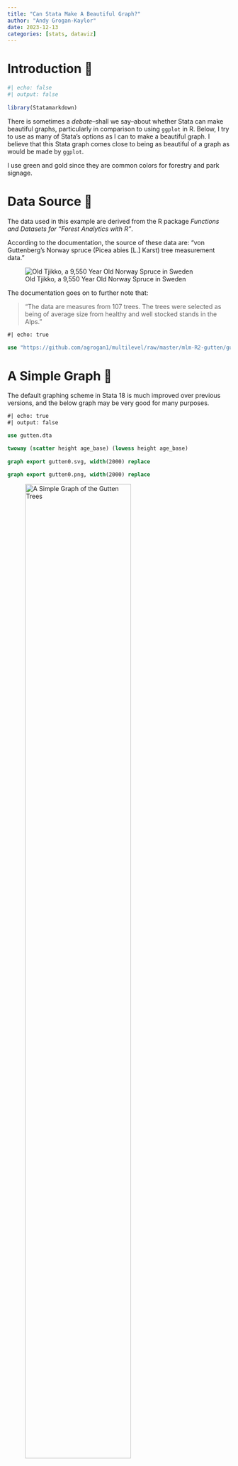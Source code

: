 ```yaml
---
title: "Can Stata Make A Beautiful Graph?"
author: "Andy Grogan-Kaylor" 
date: 2023-12-13
categories: [stats, dataviz]
---
```


# Introduction 🌲

```r
#| echo: false
#| output: false
 
library(Statamarkdown)

```


There is sometimes a *debate*--shall we say--about whether Stata can make beautiful graphs, particularly in comparison to using `ggplot` in R. Below, I try to use as many of Stata's options as I can to make a beautiful graph. I believe that this Stata graph comes close to being as beautiful of a graph as would be made by `ggplot`.

I use green and gold since they are common colors for forestry and park signage.

# Data Source 🌲

The data used in this example are derived from the R package *Functions and Datasets for "Forest Analytics with R"*.

According to the documentation, the source of these data are: "von Guttenberg’s Norway spruce (Picea abies [L.] Karst) tree measurement data."

![Old Tjikko, a 9,550 Year Old Norway Spruce in Sweden](Old-Tjikko-Small.jpg)

The documentation goes on to further note that:

> "The data are measures from 107 trees. The trees were selected as being of average size from healthy and well stocked stands in the Alps."

```stata
#| echo: true

use "https://github.com/agrogan1/multilevel/raw/master/mlm-R2-gutten/gutten.dta", clear

```

# A Simple Graph 🌲

The default graphing scheme in Stata 18 is much improved over previous versions, and the below graph may be very good for many purposes.

```stata
#| echo: true
#| output: false

use gutten.dta

twoway (scatter height age_base) (lowess height age_base)
	
graph export gutten0.svg, width(2000) replace

graph export gutten0.png, width(2000) replace

```

![A Simple Graph of the Gutten Trees](gutten0.svg){width=75%}

# A Beautiful Graph 🌲

Below please find an *admittedly complicated* graph command. Note, however, that the graph builds upon basic ideas that we want a `twoway` graph, with a `scatter`plot and a `lowess` smoother. Everything else is just an option to improve the appearance of the graph.

I make extensive use of the `///` notation which allows me to spread the graph along multiple lines.

```stata
#| echo: true
#| output: false

use gutten.dta

twoway /// two way graph
(scatter height age_base, /// scatterplot
mcolor(dkgreen%25) msymbol(circle)) /// dark green transparent markers
(lowess height age_base, /// smoother 
lcolor(gold) lwidth(thick)), /// gold line
title("Tree Height by Tree Age") /// title
xtitle("Tree Age") /// title for x axis
ytitle("Tree Height") /// title for y axis
caption("Gutten Tree Data") /// caption
legend(order(1 "trees" 2 "smoother") position(6) rows(1)) /// better labels and format for legend
aspectratio(.5) // better aspect ratio

graph export gutten.png, width(2000) replace
	
graph export gutten.svg, width(2000) replace

```

![A Beautiful? Graph of the Gutten Trees](gutten.svg){width=75%}

	
	
	
	

	
	
	
